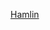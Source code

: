 {{US county navigation box
| county = 哈姆林縣
| state = 南達科他州
| template_name = 哈姆林縣 (南達科他州)
| listclass = hlist

| map_image = Map of South Dakota highlighting Hamlin County.svg
| map_caption = 
| seat = 海提

| title1 = [[城市]]
| body1  = 
* [[布莱恩特 (南达科他州)|布莱恩特]]
* [[卡斯尔伍德 (南达科他州)|卡斯尔伍德]]
* [[埃斯特莱恩 (南达科他州)|埃斯特莱恩]]
* [[湖诺登 (南达科他州)|湖诺登]]

| title2 = 城鎮
| body2  = 
* [[海提 (南达科他州)|海提]]
* [[黑兹尔 (南达科他州)|黑兹尔]]

| title3 = [[普查规定居民点]]
| body3  = 
* [[波因塞特湖 (南達科他州)|波因塞特湖]]‡

| title4 = [[非建制地區]]
| body4  =
* [[登普斯特 (南達科他州)|登普斯特]]
* [[托馬斯 (南達科他州)|托馬斯]]

| title5 = 附註
| body5  = ‡跨縣聚居地

}}<noinclude>
[[Category:南達科他州縣份導航模板|Hamlin]]
[[Category:哈姆林縣| ]]
</noinclude>
